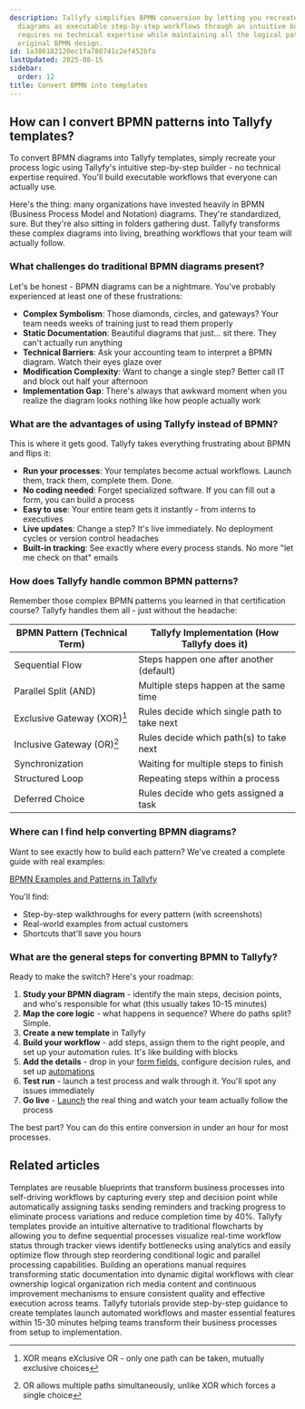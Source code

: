 ```yaml
---
description: Tallyfy simplifies BPMN conversion by letting you recreate complex process
  diagrams as executable step-by-step workflows through an intuitive builder that
  requires no technical expertise while maintaining all the logical patterns of your
  original BPMN design.
id: 1a386182120ec1fa780741c2ef452bfa
lastUpdated: 2025-08-15
sidebar:
  order: 12
title: Convert BPMN into templates
---
```


## How can I convert BPMN patterns into Tallyfy templates?

To convert BPMN diagrams into Tallyfy templates, simply recreate your process logic using Tallyfy's intuitive step-by-step builder - no technical expertise required. You'll build executable workflows that everyone can actually use.

Here's the thing: many organizations have invested heavily in BPMN (Business Process Model and Notation) diagrams. They're standardized, sure. But they're also sitting in folders gathering dust. Tallyfy transforms these complex diagrams into living, breathing workflows that your team will actually follow.

### What challenges do traditional BPMN diagrams present?

Let's be honest - BPMN diagrams can be a nightmare. You've probably experienced at least one of these frustrations:

- **Complex Symbolism**: Those diamonds, circles, and gateways? Your team needs weeks of training just to read them properly
- **Static Documentation**: Beautiful diagrams that just... sit there. They can't actually run anything
- **Technical Barriers**: Ask your accounting team to interpret a BPMN diagram. Watch their eyes glaze over
- **Modification Complexity**: Want to change a single step? Better call IT and block out half your afternoon
- **Implementation Gap**: There's always that awkward moment when you realize the diagram looks nothing like how people actually work

### What are the advantages of using Tallyfy instead of BPMN?

This is where it gets good. Tallyfy takes everything frustrating about BPMN and flips it:

- **Run your processes**: Your templates become actual workflows. Launch them, track them, complete them. Done.
- **No coding needed**: Forget specialized software. If you can fill out a form, you can build a process
- **Easy to use**: Your entire team gets it instantly - from interns to executives
- **Live updates**: Change a step? It's live immediately. No deployment cycles or version control headaches
- **Built-in tracking**: See exactly where every process stands. No more "let me check on that" emails

### How does Tallyfy handle common BPMN patterns?

Remember those complex BPMN patterns you learned in that certification course? Tallyfy handles them all - just without the headache:

| BPMN Pattern (Technical Term) | Tallyfy Implementation (How Tallyfy does it) |
|-------------------------------|---------------------------------------------|
| Sequential Flow               | Steps happen one after another (default)     |
| Parallel Split (AND)          | Multiple steps happen at the same time       |
| Exclusive Gateway (XOR)[^1]       | Rules decide which single path to take next |
| Inclusive Gateway (OR)[^2]        | Rules decide which path(s) to take next    |
| Synchronization               | Waiting for multiple steps to finish         |
| Structured Loop               | Repeating steps within a process             |
| Deferred Choice               | Rules decide who gets assigned a task        |

### Where can I find help converting BPMN diagrams?

Want to see exactly how to build each pattern? We've created a complete guide with real examples:

[BPMN Examples and Patterns in Tallyfy](https://tallyfy.com/bpmn-examples-and-patterns)

You'll find:
- Step-by-step walkthroughs for every pattern (with screenshots)
- Real-world examples from actual customers
- Shortcuts that'll save you hours

### What are the general steps for converting BPMN to Tallyfy?

Ready to make the switch? Here's your roadmap:

1. **Study your BPMN diagram** - identify the main steps, decision points, and who's responsible for what (this usually takes 10-15 minutes)
2. **Map the core logic** - what happens in sequence? Where do paths split? Simple.
3. **Create a new template** in Tallyfy
4. **Build your workflow** - add steps, assign them to the right people, and set up your automation rules. It's like building with blocks
5. **Add the details** - drop in your [form fields](/products/pro/tracking-and-tasks/tasks/what-are-form-fields-in-tallyfy/), configure decision rules, and set up [automations](/products/pro/documenting/templates/automations/)
6. **Test run** - launch a test process and walk through it. You'll spot any issues immediately
7. **Go live** - [Launch](/products/pro/launching/) the real thing and watch your team actually follow the process

The best part? You can do this entire conversion in under an hour for most processes.



[^1]: XOR means eXclusive OR - only one path can be taken, mutually exclusive choices
[^2]: OR allows multiple paths simultaneously, unlike XOR which forces a single choice

## Related articles
<CardGrid>
<LinkTitleCard header="<b>Documenting > Templates</b>" href="/products/pro/documenting/templates/" > Templates are reusable blueprints that transform business processes into self-driving workflows by capturing every step and decision point while automatically assigning tasks sending reminders and tracking progress to eliminate process variations and reduce completion time by 40%. </LinkTitleCard>
<LinkTitleCard header="<b>Process Improvement > Understand process flow without flowcharts</b>" href="/products/pro/tutorials/how-to/process-improvement/understanding-process-flow-without-complex-flowcharts/" > Tallyfy templates provide an intuitive alternative to traditional flowcharts by allowing you to define sequential processes visualize real-time workflow status through tracker views identify bottlenecks using analytics and easily optimize flow through step reordering conditional logic and parallel processing capabilities. </LinkTitleCard>
<LinkTitleCard header="<b>How To > Effective operations manuals</b>" href="/products/pro/tutorials/how-to/build-effective-operations-manual/" > Building an operations manual requires transforming static documentation into dynamic digital workflows with clear ownership logical organization rich media content and continuous improvement mechanisms to ensure consistent quality and effective execution across teams. </LinkTitleCard>
<LinkTitleCard header="<b>Pro > Getting started</b>" href="/products/pro/tutorials/" > Tallyfy tutorials provide step-by-step guidance to create templates launch automated workflows and master essential features within 15-30 minutes helping teams transform their business processes from setup to implementation. </LinkTitleCard>
</CardGrid>